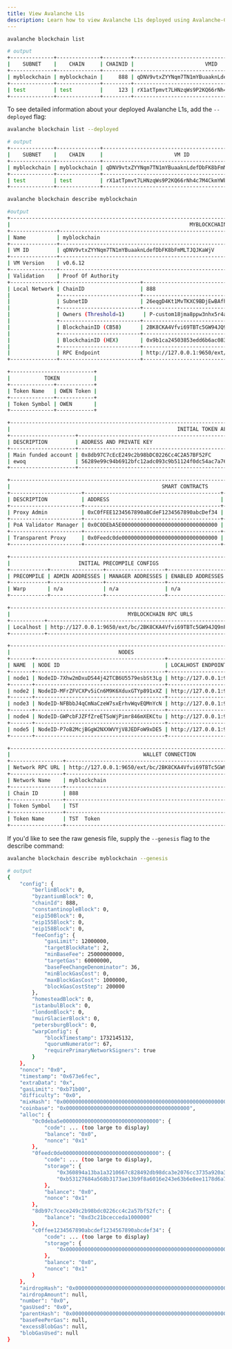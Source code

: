 ```yaml
---
title: View Avalanche L1s
description: Learn how to view Avalanche L1s deployed using Avalanche-CLI.
---
```


```bash
avalanche blockchain list

# output
+--------------+--------------+---------+---------------------------------------------------+------------+------------+-----------+
|    SUBNET    |    CHAIN     | CHAINID |                       VMID                        |    TYPE    | VM VERSION | FROM REPO |
+--------------+--------------+---------+---------------------------------------------------+------------+------------+-----------+
| myblockchain | myblockchain |     888 | qDNV9vtxZYYNqm7TN1mYBuaaknLdefDbFK8bFmMLTJQJKaWjV | Subnet-EVM | v0.6.12    | false     |
+--------------+--------------+---------+---------------------------------------------------+------------+------------+-----------+
| test         | test         |     123 | rX1atTpmvt7LHNzqWs9P2KQ66rNh4c7M4CkmYWbHcMaSB8mQN | Subnet-EVM | v0.6.12    | false     |
+--------------+--------------+---------+---------------------------------------------------+------------+------------+-----------+
```

To see detailed information about your deployed Avalanche L1s, add the `--deployed` flag:

```bash
avalanche blockchain list --deployed

# output
+--------------+--------------+---------------------------------------------------+---------------+----------------+---------+
|    SUBNET    |    CHAIN     |                       VM ID                       | LOCAL NETWORK | FUJI (TESTNET) | MAINNET |
+--------------+--------------+---------------------------------------------------+---------------+----------------+---------+
| myblockchain | myblockchain | qDNV9vtxZYYNqm7TN1mYBuaaknLdefDbFK8bFmMLTJQJKaWjV | Yes           | No             | No      |
+--------------+--------------+---------------------------------------------------+---------------+                +---------+
| test         | test         | rX1atTpmvt7LHNzqWs9P2KQ66rNh4c7M4CkmYWbHcMaSB8mQN | No            |                | No      |
+--------------+--------------+---------------------------------------------------+---------------+----------------+---------+
```

```bash
avalanche blockchain describe myblockchain

#output
+--------------------------------------------------------------------------------------------------------------------------------+
|                                                          MYBLOCKCHAIN                                                          |
+---------------+----------------------------------------------------------------------------------------------------------------+
| Name          | myblockchain                                                                                                   |
+---------------+----------------------------------------------------------------------------------------------------------------+
| VM ID         | qDNV9vtxZYYNqm7TN1mYBuaaknLdefDbFK8bFmMLTJQJKaWjV                                                              |
+---------------+----------------------------------------------------------------------------------------------------------------+
| VM Version    | v0.6.12                                                                                                        |
+---------------+----------------------------------------------------------------------------------------------------------------+
| Validation    | Proof Of Authority                                                                                             |
+---------------+--------------------------+-------------------------------------------------------------------------------------+
| Local Network | ChainID                  | 888                                                                                 |
|               +--------------------------+-------------------------------------------------------------------------------------+
|               | SubnetID                 | 26eqgD4Kt1MvTKXC9BDjEwBAfhcBcHCKj2EXjR2UuFpSWoAHhw                                  |
|               +--------------------------+-------------------------------------------------------------------------------------+
|               | Owners (Threshold=1)      | P-custom18jma8ppw3nhx5r4ap8clazz0dps7rv5u9xde7p                                     |
|               +--------------------------+-------------------------------------------------------------------------------------+
|               | BlockchainID (CB58)      | 2BK8CKA4Vfvi69TBTc5GW94JQ9nPiL8xPpPNeeckb9UFSPYedD                                  |
|               +--------------------------+-------------------------------------------------------------------------------------+
|               | BlockchainID (HEX)       | 0x9b1ca24503853edd6b6ac083f78adc8c36df74a85027e1b30535cc1032287805                  |
|               +--------------------------+-------------------------------------------------------------------------------------+
|               | RPC Endpoint             | http://127.0.0.1:9650/ext/bc/2BK8CKA4Vfvi69TBTc5GW94JQ9nPiL8xPpPNeeckb9UFSPYedD/rpc |
+---------------+--------------------------+-------------------------------------------------------------------------------------+

+---------------------------+
|           TOKEN           |
+--------------+------------+
| Token Name   | OWEN Token |
+--------------+------------+
| Token Symbol | OWEN       |
+--------------+------------+

+------------------------------------------------------------------------------------------------------------------------------------+
|                                                      INITIAL TOKEN ALLOCATION                                                      |
+---------------------+------------------------------------------------------------------+---------------+---------------------------+
| DESCRIPTION         | ADDRESS AND PRIVATE KEY                                          | AMOUNT (OWEN) | AMOUNT (WEI)              |
+---------------------+------------------------------------------------------------------+---------------+---------------------------+
| Main funded account | 0x8db97C7cEcE249c2b98bDC0226Cc4C2A57BF52FC                       | 1000000       | 1000000000000000000000000 |
| ewoq                | 56289e99c94b6912bfc12adc093c9b51124f0dc54ac7a766b2bc5ccf558d8027 |               |                           |
+---------------------+------------------------------------------------------------------+---------------+---------------------------+

+-----------------------------------------------------------------------------------------------------------------+
|                                                 SMART CONTRACTS                                                 |
+-----------------------+--------------------------------------------+--------------------------------------------+
| DESCRIPTION           | ADDRESS                                    | DEPLOYER                                   |
+-----------------------+--------------------------------------------+--------------------------------------------+
| Proxy Admin           | 0xC0fFEE1234567890aBCdeF1234567890abcDef34 | 0x8db97C7cEcE249c2b98bDC0226Cc4C2A57BF52FC |
+-----------------------+--------------------------------------------+--------------------------------------------+
| PoA Validator Manager | 0x0C0DEbA5E0000000000000000000000000000000 |                                            |
+-----------------------+--------------------------------------------+--------------------------------------------+
| Transparent Proxy     | 0x0Feedc0de0000000000000000000000000000000 |                                            |
+-----------------------+--------------------------------------------+--------------------------------------------+

+----------------------------------------------------------------------+
|                      INITIAL PRECOMPILE CONFIGS                      |
+------------+-----------------+-------------------+-------------------+
| PRECOMPILE | ADMIN ADDRESSES | MANAGER ADDRESSES | ENABLED ADDRESSES |
+------------+-----------------+-------------------+-------------------+
| Warp       | n/a             | n/a               | n/a               |
+------------+-----------------+-------------------+-------------------+

+-------------------------------------------------------------------------------------------------+
|                                      MYBLOCKCHAIN RPC URLS                                      |
+-----------+-------------------------------------------------------------------------------------+
| Localhost | http://127.0.0.1:9650/ext/bc/2BK8CKA4Vfvi69TBTc5GW94JQ9nPiL8xPpPNeeckb9UFSPYedD/rpc |
+-----------+-------------------------------------------------------------------------------------+

+--------------------------------------------------------------------------+
|                                   NODES                                  |
+-------+------------------------------------------+-----------------------+
| NAME  | NODE ID                                  | LOCALHOST ENDPOINT    |
+-------+------------------------------------------+-----------------------+
| node1 | NodeID-7Xhw2mDxuDS44j42TCB6U5579esbSt3Lg | http://127.0.0.1:9650 |
+-------+------------------------------------------+-----------------------+
| node2 | NodeID-MFrZFVCXPv5iCn6M9K6XduxGTYp891xXZ | http://127.0.0.1:9652 |
+-------+------------------------------------------+-----------------------+
| node3 | NodeID-NFBbbJ4qCmNaCzeW7sxErhvWqvEQMnYcN | http://127.0.0.1:9654 |
+-------+------------------------------------------+-----------------------+
| node4 | NodeID-GWPcbFJZFfZreETSoWjPimr846mXEKCtu | http://127.0.0.1:9656 |
+-------+------------------------------------------+-----------------------+
| node5 | NodeID-P7oB2McjBGgW2NXXWVYjV8JEDFoW9xDE5 | http://127.0.0.1:9658 |
+-------+------------------------------------------+-----------------------+

+-------------------------------------------------------------------------------------------------------+
|                                           WALLET CONNECTION                                           |
+-----------------+-------------------------------------------------------------------------------------+
| Network RPC URL | http://127.0.0.1:9650/ext/bc/2BK8CKA4Vfvi69TBTc5GW94JQ9nPiL8xPpPNeeckb9UFSPYedD/rpc |
+-----------------+-------------------------------------------------------------------------------------+
| Network Name    | myblockchain                                                                        |
+-----------------+-------------------------------------------------------------------------------------+
| Chain ID        | 888                                                                                 |
+-----------------+-------------------------------------------------------------------------------------+
| Token Symbol    | TST                                                                                 |
+-----------------+-------------------------------------------------------------------------------------+
| Token Name      | TST  Token                                                                          |
+-----------------+-------------------------------------------------------------------------------------+
```

If you'd like to see the raw genesis file, supply the `--genesis` flag to the describe command:

```bash
avalanche blockchain describe myblockchain --genesis

# output
{
    "config": {
        "berlinBlock": 0,
        "byzantiumBlock": 0,
        "chainId": 888,
        "constantinopleBlock": 0,
        "eip150Block": 0,
        "eip155Block": 0,
        "eip158Block": 0,
        "feeConfig": {
            "gasLimit": 12000000,
            "targetBlockRate": 2,
            "minBaseFee": 25000000000,
            "targetGas": 60000000,
            "baseFeeChangeDenominator": 36,
            "minBlockGasCost": 0,
            "maxBlockGasCost": 1000000,
            "blockGasCostStep": 200000
        },
        "homesteadBlock": 0,
        "istanbulBlock": 0,
        "londonBlock": 0,
        "muirGlacierBlock": 0,
        "petersburgBlock": 0,
        "warpConfig": {
            "blockTimestamp": 1732145132,
            "quorumNumerator": 67,
            "requirePrimaryNetworkSigners": true
        }
    },
    "nonce": "0x0",
    "timestamp": "0x673e6fec",
    "extraData": "0x",
    "gasLimit": "0xb71b00",
    "difficulty": "0x0",
    "mixHash": "0x0000000000000000000000000000000000000000000000000000000000000000",
    "coinbase": "0x0000000000000000000000000000000000000000",
    "alloc": {
        "0c0deba5e0000000000000000000000000000000": {
            "code": ... (too large to display)
            "balance": "0x0",
            "nonce": "0x1"
        },
        "0feedc0de0000000000000000000000000000000": {
            "code": ... (too large to display),
            "storage": {
                "0x360894a13ba1a3210667c828492db98dca3e2076cc3735a920a3ca505d382bbc": "0x0000000000000000000000000c0deba5e0000000000000000000000000000000",
                "0xb53127684a568b3173ae13b9f8a6016e243e63b6e8ee1178d6a717850b5d6103": "0x000000000000000000000000c0ffee1234567890abcdef1234567890abcdef34"
            },
            "balance": "0x0",
            "nonce": "0x1"
        },
        "8db97c7cece249c2b98bdc0226cc4c2a57bf52fc": {
            "balance": "0xd3c21bcecceda1000000"
        },
        "c0ffee1234567890abcdef1234567890abcdef34": {
            "code": ... (too large to display)
            "storage": {
                "0x0000000000000000000000000000000000000000000000000000000000000000": "0x0000000000000000000000008db97c7cece249c2b98bdc0226cc4c2a57bf52fc"
            },
            "balance": "0x0",
            "nonce": "0x1"
        }
    },
    "airdropHash": "0x0000000000000000000000000000000000000000000000000000000000000000",
    "airdropAmount": null,
    "number": "0x0",
    "gasUsed": "0x0",
    "parentHash": "0x0000000000000000000000000000000000000000000000000000000000000000",
    "baseFeePerGas": null,
    "excessBlobGas": null,
    "blobGasUsed": null
}
```
